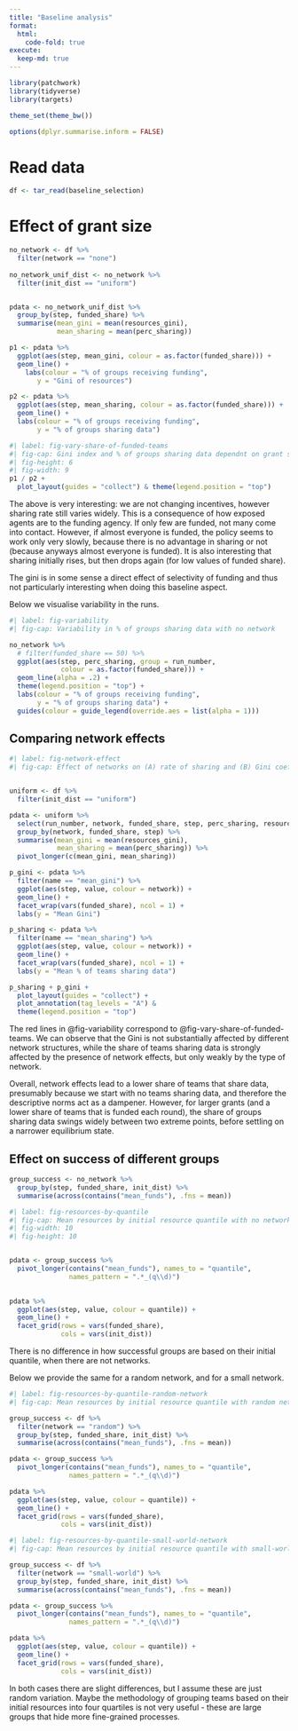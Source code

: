 ```yaml
---
title: "Baseline analysis"
format: 
  html:
    code-fold: true
execute:
  keep-md: true
---
```


```r
library(patchwork)
library(tidyverse)
library(targets)

theme_set(theme_bw())

options(dplyr.summarise.inform = FALSE)
```

# Read data

```r
df <- tar_read(baseline_selection)
```


# Effect of grant size
```r
no_network <- df %>% 
  filter(network == "none")
  
no_network_unif_dist <- no_network %>% 
  filter(init_dist == "uniform")


pdata <- no_network_unif_dist %>% 
  group_by(step, funded_share) %>% 
  summarise(mean_gini = mean(resources_gini),
            mean_sharing = mean(perc_sharing))

p1 <- pdata %>%  
  ggplot(aes(step, mean_gini, colour = as.factor(funded_share))) +
  geom_line() +
    labs(colour = "% of groups receiving funding",
       y = "Gini of resources")

p2 <- pdata %>%  
  ggplot(aes(step, mean_sharing, colour = as.factor(funded_share))) +
  geom_line() +
  labs(colour = "% of groups receiving funding",
       y = "% of groups sharing data") 
```

```r
#| label: fig-vary-share-of-funded-teams
#| fig-cap: Gini index and % of groups sharing data dependnt on grant size
#| fig-height: 6
#| fig-width: 9
p1 / p2 +
  plot_layout(guides = "collect") & theme(legend.position = "top")
```

The above is very interesting: we are not changing incentives, however sharing 
rate still varies widely. This is a consequence of how exposed agents are to
the funding agency. If only few are funded, not many come into contact. However,
if almost everyone is funded, the policy seems to work only very slowly, because
there is no advantage in sharing or not (because anyways almost everyone is
funded). It is also interesting that sharing initially rises, but then drops 
again (for low values of funded share). 

The gini is in some sense a direct effect of selectivity of funding and thus not
particularly interesting when doing this baseline aspect.


Below we visualise variability in the runs.
```r
#| label: fig-variability
#| fig-cap: Variability in % of groups sharing data with no network

no_network %>% 
  # filter(funded_share == 50) %>% 
  ggplot(aes(step, perc_sharing, group = run_number,
             colour = as.factor(funded_share))) +
  geom_line(alpha = .2) +
  theme(legend.position = "top") +
  labs(colour = "% of groups receiving funding",
       y = "% of groups sharing data") +
  guides(colour = guide_legend(override.aes = list(alpha = 1)))
```

## Comparing network effects
```r
#| label: fig-network-effect
#| fig-cap: Effect of networks on (A) rate of sharing and (B) Gini coefficient. The rows represent the varying rate of funded teams in %.


uniform <- df %>% 
  filter(init_dist == "uniform")

pdata <- uniform %>% 
  select(run_number, network, funded_share, step, perc_sharing, resources_gini) %>% 
  group_by(network, funded_share, step) %>% 
  summarise(mean_gini = mean(resources_gini),
            mean_sharing = mean(perc_sharing)) %>% 
  pivot_longer(c(mean_gini, mean_sharing))

p_gini <- pdata %>% 
  filter(name == "mean_gini") %>% 
  ggplot(aes(step, value, colour = network)) +
  geom_line() +
  facet_wrap(vars(funded_share), ncol = 1) +
  labs(y = "Mean Gini")

p_sharing <- pdata %>% 
  filter(name == "mean_sharing") %>% 
  ggplot(aes(step, value, colour = network)) +
  geom_line() +
  facet_wrap(vars(funded_share), ncol = 1) +
  labs(y = "Mean % of teams sharing data")

p_sharing + p_gini +
  plot_layout(guides = "collect") +
  plot_annotation(tag_levels = "A") &
  theme(legend.position = "top")

```

The red lines in @fig-variability correspond to @fig-vary-share-of-funded-teams.
We can observe that the Gini is not substantially affected by different network
structures, while the share of teams sharing data is strongly affected by the
presence of network effects, but only weakly by the type of network.

Overall, network effects lead to a lower share of teams that share data, 
presumably because we start with no teams sharing data, and therefore the 
descriptive norms act as a dampener. However, for larger grants (and a lower
share of teams that is funded each round), the share of groups sharing data
swings widely between two extreme points, before settling on a narrower 
equilibrium state.

## Effect on success of different groups
```r
group_success <- no_network %>% 
  group_by(step, funded_share, init_dist) %>% 
  summarise(across(contains("mean_funds"), .fns = mean))
```

```r
#| label: fig-resources-by-quantile
#| fig-cap: Mean resources by initial resource quantile with no network
#| fig-width: 10
#| fig-height: 10


pdata <- group_success %>% 
  pivot_longer(contains("mean_funds"), names_to = "quantile",
               names_pattern = ".*_(q\\d)")
  

pdata %>% 
  ggplot(aes(step, value, colour = quantile)) +
  geom_line() +
  facet_grid(rows = vars(funded_share),
             cols = vars(init_dist))
```

There is no difference in how successful groups are based on their initial
quantile, when there are not networks.

Below we provide the same for a random network, and for a small network.


```r
#| label: fig-resources-by-quantile-random-network
#| fig-cap: Mean resources by initial resource quantile with random network

group_success <- df %>% 
  filter(network == "random") %>% 
  group_by(step, funded_share, init_dist) %>% 
  summarise(across(contains("mean_funds"), .fns = mean))

pdata <- group_success %>% 
  pivot_longer(contains("mean_funds"), names_to = "quantile",
               names_pattern = ".*_(q\\d)")

pdata %>% 
  ggplot(aes(step, value, colour = quantile)) +
  geom_line() +
  facet_grid(rows = vars(funded_share),
             cols = vars(init_dist))
```

```r
#| label: fig-resources-by-quantile-small-world-network
#| fig-cap: Mean resources by initial resource quantile with small-world network

group_success <- df %>% 
  filter(network == "small-world") %>% 
  group_by(step, funded_share, init_dist) %>% 
  summarise(across(contains("mean_funds"), .fns = mean))

pdata <- group_success %>% 
  pivot_longer(contains("mean_funds"), names_to = "quantile",
               names_pattern = ".*_(q\\d)")

pdata %>% 
  ggplot(aes(step, value, colour = quantile)) +
  geom_line() +
  facet_grid(rows = vars(funded_share),
             cols = vars(init_dist))
```


In both cases there are slight differences, but I assume these are just random
variation. Maybe the methodology of grouping teams based on their initial 
resources into four quartiles is not very useful - these are large groups that
hide more fine-grained processes.